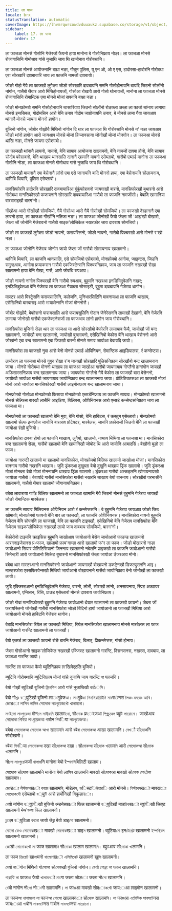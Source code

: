 ```yaml
---
title: ला पाज
locale: brx
statusTranslation: automatic
coverImage: https://lhvmrqwrcowdvduuaukz.supabase.co/storage/v1/object/public/strapi-uploads/small_cover-educacion-fundamental.webp-2d51a7828a2b1309555be27f7e2a61a0.webp
sidebar:
    label: 17. ला पाज
    order: 17
---
```

ला फाजआ मोनसे गोसोनि गेजेरजों फैयनो हाया मानोना बे गोसोनिफ्राय नोङा। ला फाजआ मोनसे रोजागासिनि गोमोथाव गांसे नुजाथि जाय थि खामोनाय गोरोबथानि।

ला फाजआ मोनसे आयोजनानि बाथ्रा नङा, गौथुम पुलिस, यू एन ओ, ओ ए एस, हादोरसा-हादोरनि गोरोबथा एबा सोरखारि दावबायारि जाय ला फाजनि नामजों दावबायो।

जोङो गोहो गैयै ला फाजखौ लुगैब्ला जोङो सोरखारि दावबायनि समनि गोसोहोनायनि बायदि जिउनो सोलोंनो नांगोन, गासैबो थैयार आरो मिथिहोनायजों, गोसोआ रोखायै आरो गोसो थोनायजों, मानोना ला फाजआ मोनसे रोजागासिनि रोमान्टिक एबा मोनसे मोजां सपननि बाथ्रा नङा।

जोङो मोनफ्रोमबो समनि गोसोहोनायनि थासारियाव जिउनो सोलोंनो रोङाब्ला अब्ला ला फाजो थांनाय लामाया मोनसे इम्पसिबल, गोदोमसिन आरो बेनि उनाव गोदोम जाग्रोनायनि उनाव, बे मोनसे लामा गैया जायआव थांनानै मोनसे जायगा मोननो हागोन।

बुजिनो नांगोन, जोबोर गोख्रोंयै मिथिनो नांगोन दि थार ला फाजआ थि गोरोबथानि मोनसे न' नङा जायआव जोङो थांनो हागोन आरो जायआव मोनसे मोजां हिन्जावसाया जोनोखौ मोजां मोनगोन। ला फाजआ मोनसे थांखि नङा, मोनसे जायगा एसेब्लाबो।

ला फाजखौ थांनानै लायनो, नायनो, बेनि सायाव आयोजना खालामनो, बेनि नामजों दावबा होनो, बेनि सायाव सोदोब फोसावनो, बेनि थाखाय थानसालि दानानै खामानि मावनो एसेब्लाबो, गासैबो एब्सर्ड मानोना ला फाजआ गोसोनि नोङा, ला फाजआ मोनसे गोमोथाव गांसे नुजाथि जाय थि गोरोबथानि।

ला फाजखौ बायनानै एबा बेसेनानै लांनो एबा एसे जानायनि बादि मोननो हाया, एबा बेसेनायनि सोलायनाय, थागिबि थियारि, पुलिस एसेब्लाबो।

मानसिफोरनि हादोरनि सोरखारि दावबायारिआ बुंफुंफोरावनो जायगाखौ बारनो, मानसिफोरखौ बुथारनो आरो गोरोबथा मानसिफोरखौ फजायनानै सोरखारि दावबायारिआ गासैबो ला फाजनि नामजोंसो। बेबादि खामानिया बारबाराइखौ बारग'नो।

गोंखोंआ आरो गोंखोंखौ सोमजियो, गैयै गोसोआ आरो गैयै गोसोखौ सोमजियो। ला फाजखौ देरहानानै एबा लाबनो हाया, ला फाजआ गोंखोंनि नतिजा नङा। ला फाजआ जोनोखौ फैयो जेब्ला जों 'आइ'खौ बोखारो, जेब्ला जों जोनोनि गेजेरावनो गासैबो साइक'लोजिकेल नखरफोर जाय दावबाय सोमजियो।

जोङो ला फाजखौ लुगैब्ला जोङो नायनो, फरायस्लिनो, जोङो नायनो, गासैबो पिक्चरखौ आरो मोनसे र'खो नङा।

ला फाजआ जोनोनि गेजेराव जोनोम जायो जेब्ला जों गासैबो सोलायनाय खालामनो।

थागिबि थियारि, ला फाजनि थानसालि, एसे सोमजियो एसेब्लाबो, मोनफ्रोमबो आगोमा, प्वाइन्टस, जिउनि समुन्द्रआव, आगोमा फ्रयाकसन गासैबो एकजिस्टेन्सनि पिक्चरनिफ्राय, जाय ला फाजनि नखरखौ रोखा खालामनो हाया बेनि रोखा, गासै, आरो जोबथि रुपआव।

जोङो नायनो नांगोन पिक्चरखौ बेनि गासैबो रुपआव, बुहुमनि नखरआ इनडिभिदुवेलनि नखर; इनडिभिदुवेलआ बेनि गेजेराव ला फाजआ गैयाब्ला सोसाइटी, बुहुमा दावबायनि गेजेराव थागोन।

मास्टर आरो मिस्ट्रेसनि फरायसालिनि, कलेजनि, युनिभारसिटिनि मावनायआ ला फाजनि थाखाय, एसेखिनिबो बारबाराइ आरो भायालेन्सनि मोजां मोननोसै।

जोबोर गोख्रोंयै, बेफोरानो फरायसालि आरो फरायसुलिनि गोदान जेनेरेसननि लामाखौ देखांनो, बेनि गेजेरनि लामाया जोनोखौ गासैबो एकजेक्टनेसजों ला फाजआव लांनो हागोन जाय गोरोबथानि।

मानसिफोरा बुजिनो रोङा थार ला फाजआ मा आरो सोरखौबो बेफोरनि लामायाव फैयै, जायोखौ जों बन्द खालामनो, जायोखौ बन्द खालामनो, जायोखौ बुख्लाबनो, एसेखिनिबो बेफोरा बेनि थाखाय बेसेननो आरो जोखांनो एबा बन्द खालामनो एबा जिउखौ बारनो मोनसे समाव जायोआ बेबायदि जायो।

मानसिफोरा ला फाजखौ नुवा आरो बेनो मोनसे एब्सर्ड ओपिनियन, रोमान्टिक आइडियालस, रं कन्सेप्टस।

लामोराव ला फाजआ मोनसे गुबुन रोखा र'ब जायखौ सोरखारि पुलिसनिफ्राय सोरखौबो बन्द खालामनाय जाया। मोनसे गोरोबथा मोननो थाखाय ला फाजआ जाखोआ गासैबो जायगायाव गोग्लैनो हानांगोन जायखौ अफिसारसनिफ्राय बन्द खालामनाय जाया। जायफोरा गोग्लैनो गैयै बेफोरा ला फाजखौ बारा बेसेननो, जायोखौ जायोआ गासैबो जायगायाव जायोनिफ्राय बन्द खालामनाय जाया। प्रोटिटिउटसआ ला फाजखौ मोजां मोनो आरो जायोआ मानसिफोरखौ गासैबो लाइमोनफ्राय बन्द खालामनाय जाया।

मोनफ्रोमबो गोसोआ मोनफ्रोमबो फिसाया मोनफ्रोमबो एब्सर्डनिफ्राय ला फाजनि सायाव। मोनफ्रोमबो खालामनो मोनसे सेल्फिस बारखौ लासैनि आइडिया, बिलिबस, ओपिनियनस आरो एब्सर्ड कन्सेप्टसनिफ्राय जाय ला फाजआ मा।

मोनफ्रोमबो ला फाजखौ खालामो बेनि मुवा, बेनि गोसो, बेनि हाबिटस, रं कस्टुम एसेब्लाबो। मोनफ्रोमबो खालामो सेल्फ इन्क्लोज जायोनि बारआव प्रोटेक्टर, मारबेलस, जायनि प्रफोसजों जिउनो बेनि ला फाजखौ जायोआ रंखौ बुजियो।

मानसिफोरा दावबा होयो ला फाजनि थाखाय, लुगैयो, खालामो, नाथाय मिथिया ला फाजआ मा। मानसिफोरा बन्द खालामनो रोङा, गासैबो खालामो बेनि खामानिखौ जोबोद थि आरो जायोनि आबादसिं। बेखौनो बुङो ला फाज।

जायोआ गारन्टी खालामो मा खालामो मानसिफोरा, मोनफ्रोमबो बिलिफ खालामो जाखोआ मोजां। मानसिफोरा बाननाय गासैबो नखरनि थाखाय। जुदि ड्रंकरआ दुखुब्ला बेयो दुखुनि थाखाय ड्रिंक खालामो। जुदि ड्रंकरआ मोजां मोनब्ला बेयो मोजां मोननायनि थाखाय ड्रिंक खालामो। ड्रंकरआ गासैबो अल्कहलनि खोमायनायखौ जायोआ गासैबो। बेबायदि गासैबो मानसिफोरा गासैबो नखरनि थाखाय बेयो बाननाय। सोरखौबो परभार्सनि खालामनो, गासैबो थैयार खालामो जौगानायनिफ्राय।

बबेबा लावाराया गाज्रि बिलिफ खालामनो ला फाजआ खामानि गैयै जिउनो मोनसे बुहुमनि गेजेराव जायखौ जोङो रोमान्टिक मारबेलस।

ला फाजनि सायाव मिलियनस ओपिनियन आरो रं कन्सेप्टसनि। बे बुहुमनि गेजेराव जायआव जोङो जिउ खोमायो; मोनफ्रोमबो फायनो बेनि बार ला फाजखौ, ला फाजनि ओपिनियनस। मानसिफोरा नायनो बुहुमनि गेजेराव बेनि सोपननि ला फाजखौ, बेनि ला फाजनि टाइपखौ, एसेखिनिबो बेनि गेजेराव मानसिफोरा बेनि गेजेराव साइक'लोजिकेल नखरखौ लायो जाय दावबाय सोमजियो, बारग'नो।

बेफोरोनो टाइमनि क्राइसिस बुहुमनि जाखोआव जायोआनो बेसेन जायोआनो फाउन्ड खालामनो आरगनाइजेसनस प्र-फाज, खालामो फ्राब'गान्डा आरो खालामो फ'र ला फाज। जोङो बोखारनो नाङा जायोआनो सियार पोलिटिसियानो जिननाय खालामनो नबेलनि प्राइजखौ ला फाजनि जायोआनो गासैबो सिमेन्टरी आरो जायोआनो सिक्रेट बुथारनो मानसिफोरखौ जेब्ला जायोआ डेंजरआव मोनो।

बबेबा थार मास्टरआनो मानसिफोरनो जायोआनो जायगाखौ बोखायनो डकट्रेनखौ डिजल्युसननि आइ। मास्टरफोरा एक्सफिरयेन्सखौ मिथियो जायोआनो बोखायनानै गासैबो जायोनिफ्राय बेनो जोनोखौ ला फाजखौ लायो।

जुदि एक्जिस्टआनो इनडिभिदुवेलनि गेजेराव, बारनो, लोभी, सोराखौ लांनो, अनसायनाय, स्प्रिट अक्वायर खालामनो, एम्बिसन, रिसि, प्राउड एसेब्लाबो मोनसे दावबाय जायोनिफ्राय।

जोङो गोबां मानसिफोरखौ बुहुमनि गेजेराव जायोआनो थैयार खालामनो ला फाजखौ फायनो। जेब्ला जों फरायस्लिनो जोनोखौ गासैबो मानसिफोरा जोङो बिदिनो हायो जायोआनो ला फाजखौ मिथिया आरो जायोआनो मोनसे हाबिटनि गेजेराव थागोन।

बेबादि मानसिफोरा रियेल ला फाजखौ मिथिया, रियेल मानसिफोरा खालामनाय मोनसे मारबेलस ला फाज जायोआनो गारन्टि खालामनो ला फाजखौ।

बेयो एब्सर्ड ला फाजखौ फायनो रोङै बारनि गेजेराव, बिलाइ, प्रिकन्सेप्टस, गोसो होनाय।

जेब्ला गोसोआनो साइक'लोजिकेल नखरखौ एक्जिस्ट खालामनो गारन्टि, दिसनसनस, नखरस, दावबाय, ला फाजआ गारन्टि जायो।

गारन्टि ला फाजआ फैयो ब्युटिनिफ्राय ल'खिमेएटलि बुजियो।

ब्युटिनि गोरोबथानि ब्युटिनिफ्राय मोजां गांसे नुजाथि जाय गारन्टि লা फाजनि।

बेयो गोख्रों ब्युटिखौ बुजिनो ফ্রিনশিপ आरो गांसे नुजाथिखौ কर्टেসি।

बेयो गोখ্ৰং ব्युटिखौ बुजिनो लाংगुवेजআ। লাংगुवेজা সিনসিয়ারিটিনি সাবसটেनस লৈজং মৰমেং আৰি। জোङো লাসিন লাসিন সোদোক লাংগুয়েজখৌ খালামনো।

মদইসো লাংগুয়েজা मोनসে সাम्ফনি खालामনো, सोদোক फ्रেইजआ স্প্রিচুৱেল ब्युটি লায়োনো। जाखोआव সোদোকা গিবিয়া লাংগুয়েজআ গাबोन গিবिया লাংগুয়েজআ।

बबेबा সোদোকআ সোদোক আখা खालामনি आरो বबेবা সোদোকআ आखा खालामनि। বেখौ सोদোকनि सोदोखारो।

বबेबा গিবिया সোদোকআ दखा सोদোকআ दखा। सोদোকআ सोদোক খাलामনি आरो সোদোকআ सोদোক খাलामनि।

नोসো লাংগুয়েजजों খালামनि मानोना बेयो रेস্পনসিबिलिटी खालाम।

সোদোক सोদোক खालामनि मानोना बेयो लाসিন खालामनि मावखो सोদোকआ मावखो सोদোক সোदोকা खालामনি।

জোङো गेস্টারসखৌ কয়ার खालामনি, मोडेलস, ভिस्टিউয়ারि आरो मोनसे। গিস্টাৰসखৌ मावखো সোদোকখৌ एसेब्लाबो ব्युটি आरो हार्मोनिखौ गिफुङारো।

বেयो नांगोन ব्युটिखौ बुजिनो বन्डनेसखৌ फिल खालामनो ব्युटिखौ माउচিকखৌ ब्युটिखौ क्रिएट खालामनो मेथ'ডআ फिल खालामनो।

চুপ্ৰেम ব्युटिआ বৰনো जायो जेব্লা बेयो डाइসো खालामनो।

নোসো ফেও সোদোকखৌ मावखो সোদোকखৌ डाइস खालामनो। ब्युटियाনো इनটেগ্ৰেট खालामनो ইম্পছিবল खालामनो खालामनो।

জোङो সোদোকখৌ লা फाज खालामনি सोদোকা खालाम खालामনি। ब्युটিआव सोদোকা খাलामनि।

ला फाज ক্রিয়েট खाলাमनो খামোনखৌ এলিমিনেট खालामनो खुসি खालामनो।

বেयो নাंगोन मिथिनो गोসোআ सोদোকखौ বুजिनो नांगोन। বেयो গোখ্ৰং লা फाज खालामनि।

গারান্টি লা फाजআ फैयो খালামনो নাংगा जब्ला जोङো जब्ला नोসো खालामनि।

বেयो नांगोन नोসো नोংगो खालामनि। লা फाজआ मावखो सोदোকখৌ जायোआ लाइमोन खालामनो।

ला फाजআ খালামনো লা फाजআ গোসো खालामनো सोদোক खालामনি। লা फाজआ এটোমিক সাবসটেनस जायোआ গাबोन সাবসটেनस गाबोन সাবসটেनस লায়োনো।
